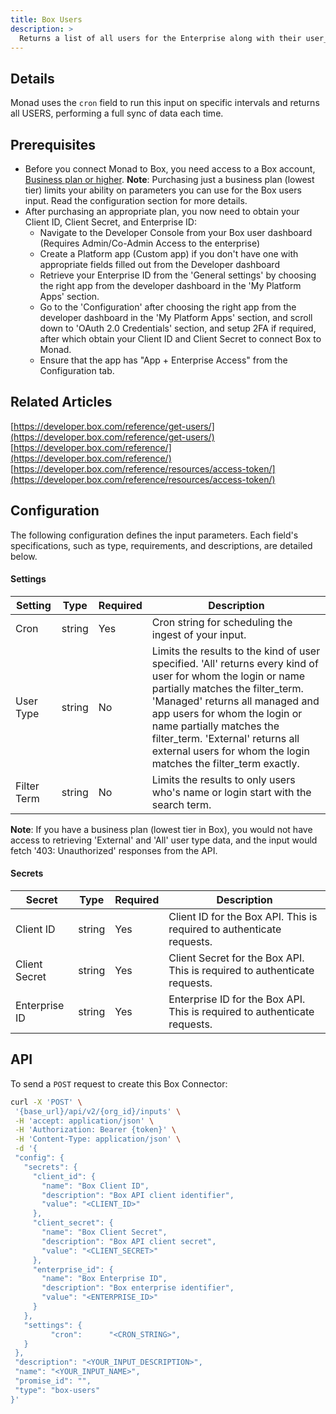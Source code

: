 ```yaml
---
title: Box Users
description: >
  Returns a list of all users for the Enterprise along with their user_id, public_name, and login.
---
```


## Details
Monad uses the `cron` field to run this input on specific intervals and returns all USERS, performing a full sync of data each time.

## Prerequisites
- Before you connect Monad to Box, you need access to a Box account, [Business plan or higher](https://www.box.com/pricing). **Note**: Purchasing just a business plan (lowest tier) limits your ability on parameters you can use for the Box users input. Read the configuration section for more details.
- After purchasing an appropriate plan, you now need to obtain your Client ID, Client Secret, and Enterprise ID:
  - Navigate to the Developer Console from your Box user dashboard (Requires Admin/Co-Admin Access to the enterprise)
  - Create a Platform app (Custom app) if you don't have one with appropriate fields filled out from the Developer dashboard
  - Retrieve your Enterprise ID from the 'General settings' by choosing the right app from the developer dashboard in the 'My Platform Apps' section.
  - Go to the 'Configuration' after choosing the right app from the developer dashboard in the 'My Platform Apps' section, and scroll down to 'OAuth 2.0 Credentials' section, and setup 2FA if required, after which obtain your Client ID and Client Secret to connect Box to Monad.
  - Ensure that the app has "App + Enterprise Access" from the Configuration tab.

## Related Articles

[https://developer.box.com/reference/get-users/](https://developer.box.com/reference/get-users/)
[https://developer.box.com/reference/](https://developer.box.com/reference/)
[https://developer.box.com/reference/resources/access-token/](https://developer.box.com/reference/resources/access-token/)


## Configuration
The following configuration defines the input parameters. Each field's specifications, such as type, requirements, and descriptions, are detailed below.

#### Settings

| Setting | Type | Required | Description |
|---------|------|----------|-------------|
| Cron | string | Yes | Cron string for scheduling the ingest of your input. |
| User Type | string | No | Limits the results to the kind of user specified. 'All' returns every kind of user for whom the login or name partially matches the filter_term. 'Managed' returns all managed and app users for whom the login or name partially matches the filter_term. 'External' returns all external users for whom the login matches the filter_term exactly. |
| Filter Term | string | No | Limits the results to only users who's name or login start with the search term. |

**Note**: If you have a business plan (lowest tier in Box), you would not have access to retrieving 'External' and 'All' user type data, and the input would fetch '403: Unauthorized' responses from the API. 

#### Secrets

| Secret | Type | Required | Description |
|---------|------|----------|-------------|
| Client ID | string | Yes | Client ID for the Box API. This is required to authenticate requests. |
| Client Secret | string | Yes | Client Secret for the Box API. This is required to authenticate requests. |
| Enterprise ID | string | Yes | Enterprise ID for the Box API. This is required to authenticate requests. |

## API

To send a `POST` request to create this Box Connector:


```bash
curl -X 'POST' \
 '{base_url}/api/v2/{org_id}/inputs' \
 -H 'accept: application/json' \
 -H 'Authorization: Bearer {token}' \
 -H 'Content-Type: application/json' \
 -d '{
 "config": {
   "secrets": {
     "client_id": {
       "name": "Box Client ID",
       "description": "Box API client identifier",
       "value": "<CLIENT_ID>"
     },
     "client_secret": {
       "name": "Box Client Secret", 
       "description": "Box API client secret",
       "value": "<CLIENT_SECRET>"
     },
     "enterprise_id": {
       "name": "Box Enterprise ID",
       "description": "Box enterprise identifier",
       "value": "<ENTERPRISE_ID>"
     }
   },
   "settings": {
         "cron":      "<CRON_STRING>",
   }
 },
 "description": "<YOUR_INPUT_DESCRIPTION>",
 "name": "<YOUR_INPUT_NAME>",
 "promise_id": "",
 "type": "box-users"
}'
```

